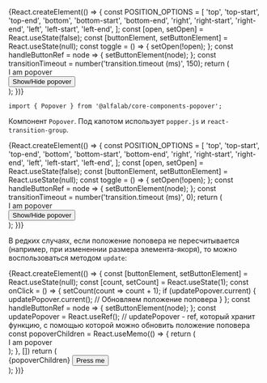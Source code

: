 


<Meta title='Компоненты' component={Popover} />


<!-- Canvas -->

<Story name='Popover'>
    {React.createElement(() => {
        const POSITION_OPTIONS = [
            'top',
            'top-start',
            'top-end',
            'bottom',
            'bottom-start',
            'bottom-end',
            'right',
            'right-start',
            'right-end',
            'left',
            'left-start',
            'left-end',
        ];
        const [open, setOpen] = React.useState(false);
        const [buttonElement, setButtonElement] = React.useState(null);
        const toggle = () => {
            setOpen(!open);
        };
        const handleButtonRef = node => {
            setButtonElement(node);
        };
        const transitionTimeout = number('transition.timeout (ms)', 150);
        return (
            <div
                style={{
                    width: '700px',
                    height: '300px',
                    display: 'flex',
                    justifyContent: 'center',
                    alignItems: 'center',
                }}
            >
                <Popover
                    anchorElement={buttonElement}
                    position={select('position', POSITION_OPTIONS, 'bottom')}
                    open={open}
                    transition={{ timeout: transitionTimeout }}
                    offset={[number('offset[0]', 0), number('offset[1]', 0)]}
                    withArrow={boolean('withArrow', false)}
                    withTransition={boolean('withTransition', true)}
                >
                    <div style={{ padding: '15px', width: '156px' }}>I am popover</div>
                </Popover>
                <Button ref={handleButtonRef} onClick={toggle}>
                    Show/Hide popover
                </Button>
            </div>
        );
    })}
</Story>


<!-- Docs -->

<ComponentHeader
    name='Popover'
    version={version}
    package='@alfalab/core-components-popover'
    stage={3}
/>

```tsx
import { Popover } from '@alfalab/core-components-popover';
```

Компонент `Popover`. Под капотом использует `popper.js` и `react-transition-group`.

<Preview>
    {React.createElement(() => {
        const POSITION_OPTIONS = [
            'top',
            'top-start',
            'top-end',
            'bottom',
            'bottom-start',
            'bottom-end',
            'right',
            'right-start',
            'right-end',
            'left',
            'left-start',
            'left-end',
        ];
        const [open, setOpen] = React.useState(false);
        const [buttonElement, setButtonElement] = React.useState(null);
        const toggle = () => {
            setOpen(!open);
        };
        const handleButtonRef = node => {
            setButtonElement(node);
        };
        const transitionTimeout = number('transition.timeout (ms)', 0);
        return (
            <div
                style={{
                    width: '700px',
                    height: '300px',
                    display: 'flex',
                    justifyContent: 'center',
                    alignItems: 'center',
                }}
            >
                <Popover
                    anchorElement={buttonElement}
                    position={select('position', POSITION_OPTIONS, 'bottom')}
                    open={open}
                    transition={{ timeout: transitionTimeout }}
                    offset={[number('offset[0]', 0), number('offset[1]', 0)]}
                    withArrow={boolean('withArrow', false)}
                    withTransition={boolean('withTransition', true)}
                >
                    <div style={{ padding: '15px', width: '156px' }}>I am popover</div>
                </Popover>
                <Button ref={handleButtonRef} onClick={toggle}>
                    Show/Hide popover
                </Button>
            </div>
        );
    })}
</Preview>

В редких случаях, если положение поповера не пересчитывается (например, при измененнии размера элемента-якоря),
то можно воспользоваться методом `update`:

<Preview>
    {React.createElement(() => {
        const [buttonElement, setButtonElement] = React.useState(null);
        const [count, setCount] = React.useState(1);
        const onClick = () => {
            setCount(count => count + 1);
            if (updatePopover.current) {
                updatePopover.current(); // Обновляем положение поповера
            }
        };
        const handleButtonRef = node => {
            setButtonElement(node);
        };
        const updatePopover = React.useRef(); // updatePopover - ref, который хранит функцию, с помощью которой можно обновить положение поповера
        const popoverChildren = React.useMemo(() => {
            return (
                <div style={{ padding: '15px', width: '156px' }}>I am popover</div>
            );
        }, [])
        return (
            <div
                style={{
                    width: '700px',
                    height: '300px',
                    display: 'flex',
                    justifyContent: 'center',
                    alignItems: 'center',
                }}
            >
                <Popover
                    anchorElement={buttonElement}
                    position='bottom'
                    open={true}
                    update={updatePopover}
                >
                    {popoverChildren}
                </Popover>
                <Button
                    ref={handleButtonRef}
                    onClick={onClick}
                    style={{ height: `${56 * count}px`, width: `${128 * count}px` }}
                >
                    Press me
                </Button>
            </div>
        );
    })}
</Preview>

<Props of={Popover} />
